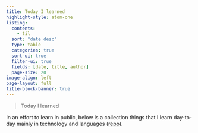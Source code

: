 ```yaml
---
title: Today I learned
highlight-style: atom-one
listing:
  contents: 
    - til
  sort: "date desc"
  type: table
  categories: true
  sort-ui: true
  filter-ui: true
  fields: [date, title, author]
  page-size: 20
image-align: left
page-layout: full
title-block-banner: true
---
```


> Today I learned

In an effort to learn in public, below is a collection things that I learn day-to-day mainly in technology and languages ([repo](https://github.com/ImadDabbura/til)).
